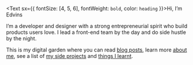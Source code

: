 <Text sx={{ fontSize: [4, 5, 6], fontWeight: `bold`, color: `heading` }}>Hi, I’m Edvins</Text>

I’m a developer and designer with a strong entrepreneurial spirit who build products users love. I lead a front-end team by the day and do side hustle by the night.

This is my digital garden where you can read <a href="/blog">blog posts</a>, learn more <a href="/about">about me</a>, see a list of <a href="/projects">my side projects</a> and <a href="/self-education">things I learnt</a>.
